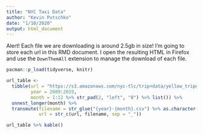 ```yaml
---
title: "NYC Taxi Data"
author: "Kevin Putschko"
date: "1/10/2020"
output: html_document
---
```


Alert! Each file we are downloading is around 2.5gb in size!  I'm going to store each url in this RMD document. I open the resulting HTML in Firefox and use the `DownThemAll` extension to manage the download of each file.

```r

pacman::p_load(tidyverse, knitr)

url_table <-
  tibble(url = "https://s3.amazonaws.com/nyc-tlc/trip+data/yellow_tripdata",
         year = 2009:2019,
         month = 1:12 %>% str_pad(2, "left", "0") %>% list()) %>%
  unnest_longer(month) %>%
  transmute(filename = str_glue("{year}-{month}.csv") %>% as.character(),
            url = str_c(url, filename, sep = "_"))

url_table %>% kable()
  
```
